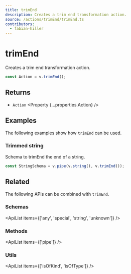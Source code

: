 ```yaml
---
title: trimEnd
description: Creates a trim end transformation action.
source: /actions/trimEnd/trimEnd.ts
contributors:
  - fabian-hiller
---
```



# trimEnd

Creates a trim end transformation action.

```ts
const Action = v.trimEnd();
```

## Returns

- `Action` <Property {...properties.Action} />

## Examples

The following examples show how `trimEnd` can be used.

### Trimmed string

Schema to trimEnd the end of a string.

```ts
const StringSchema = v.pipe(v.string(), v.trimEnd());
```

## Related

The following APIs can be combined with `trimEnd`.

### Schemas

<ApiList items={['any', 'special', 'string', 'unknown']} />

### Methods

<ApiList items={['pipe']} />

### Utils

<ApiList items={['isOfKind', 'isOfType']} />
